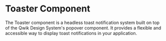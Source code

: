 # Toaster Component

The Toaster component is a headless toast notification system built on top of the Qwik Design System's popover component. It provides a flexible and accessible way to display toast notifications in your application.
<Showcase name="hero" />
